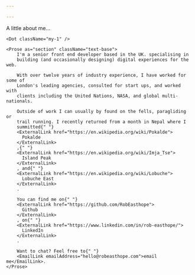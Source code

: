 ```yaml
---

---
```



<StandardPage title="About Rob Easthope">
  <Box as="section" id="about" className="mx-auto max-w-prose">
    <Type as="h1" className="text-center text-2xl leading-tight"
      >A little about me...</Type>

    <Dot className="my-1" />

    <Prose as="section" className="text-base">
        I'm a senior front end developer based in the UK. specialising in
        building (and occasionally designing) digital experiences for the web.

        With over twelve years of industry experience, I have worked for some of
        London's leading agencies, consulted for start ups, and worked with
        clients including the United Nations, NASA, and global multi-nationals.
        
        Outside of work I can usually by found on the fells, paragliding or
        trail running. I recently returned from a month in Nepal where I
        summitted{" "}
        <ExternalLink href="https://en.wikipedia.org/wiki/Pokalde">
          Pokalde
        </ExternalLink>
        ,{" "}
        <ExternalLink href="https://en.wikipedia.org/wiki/Imja_Tse">
          Island Peak
        </ExternalLink>
        , and{" "}
        <ExternalLink href="https://en.wikipedia.org/wiki/Lobuche">
          Lobuche East
        </ExternalLink>
        .

        You can find me on{" "}
        <ExternalLink href="https://github.com/RobEasthope">
          Github
        </ExternalLink>
        , on{" "}
        <ExternalLink href="https://www.linkedin.com/in/rob-easthope/">
          LinkedIn
        </ExternalLink>
        .

        Want to chat? Feel free to{" "}
        <EmailLink emailAddress="hello@robeasthope.com">email me</EmailLink>.
    </Prose>
  </Box>
</StandardPage>
